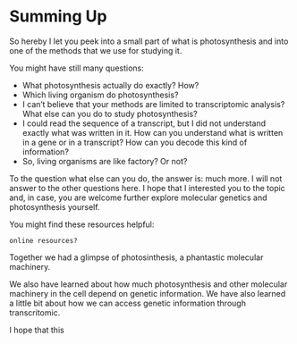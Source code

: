 # Summing Up

So hereby I let you peek into a small part of what is photosynthesis and into one of the methods that we use for studying it.

You might have still many questions:

- What photosynthesis actually do exactly? How?
- Which living organism do photosynthesis?
- I can't believe that your methods are limited to transcriptomic analysis? What else can you do to study photosynthesis?
- I could read the sequence of a transcript, but I did not understand exactly what was written in it. How can you understand what is written in a gene or in a transcript? How can you decode this kind of information?
- So, living organisms are like factory? Or not?

To the question what else can you do, the answer is: much more. I will not answer to the other questions here. I hope that I interested you to the topic and, in case, you are welcome further explore molecular genetics and photosynthesis yourself.

You might find these resources helpful:

```
online resources?
```

Together we had a glimpse of photosinthesis, a phantastic molecular machinery.

We also have learned about how much photosynthesis and other molecular machinery in the cell depend on genetic information. We have also learned a little bit about how we can access genetic information through transcritomic.

I hope that this 
